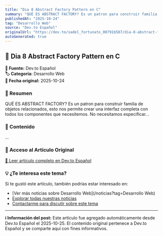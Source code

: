 ```yaml
---
title: "Dia 8 Abstract Factory Pattern en C"
summary: "QUÉ ES ABSTRACT FACTORY? Es un patron para construir familia de objetos relacionados, esto nos permite crear una interfaz completa con todos los componentes que necesitemos. No necesitamos especificar..."
publishedAt: "2025-10-24"
tag: "Desarrollo Web"
source: "Dev.to Español"
originalUrl: "https://dev.to/sadel_fortunato_00791b587/dia-8-abstract-factory-pattern-en-c-1ln1"
autoGenerated: true
---
```


## 📰 Dia 8 Abstract Factory Pattern en C

<div style={{background: '#f8f9fa', padding: '1rem', borderRadius: '8px', margin: '1rem 0', borderLeft: '4px solid #007bff'}}>

**📡 Fuente:** Dev.to Español  
**🏷️ Categoría:** Desarrollo Web  
**📅 Fecha original:** 2025-10-24

</div>

### 📝 Resumen

QUÉ ES ABSTRACT FACTORY? Es un patron para construir familia de objetos relacionados, esto nos permite crear una interfaz completa con todos los componentes que necesitemos. No necesitamos especificar...

### 📖 Contenido

...

### 🔗 Acceso al Artículo Original

<div style={{textAlign: 'center', margin: '2rem 0'}}>
  <a href="https://dev.to/sadel_fortunato_00791b587/dia-8-abstract-factory-pattern-en-c-1ln1" target="_blank" rel="noopener noreferrer" 
     style={{display: 'inline-block', background: '#007bff', color: 'white', padding: '12px 24px', 
            textDecoration: 'none', borderRadius: '8px', fontWeight: 'bold', 
            boxShadow: '0 2px 4px rgba(0,123,255,0.3)', transition: 'all 0.3s ease'}}>
    📖 Leer artículo completo en Dev.to Español
  </a>
</div>

### 💡 ¿Te interesa este tema?

Si te gustó este artículo, también podrías estar interesado en:

- [Ver más noticias sobre Desarrollo Web](/noticias?tag=Desarrollo Web)
- [Explorar todas nuestras noticias](/noticias)
- [Contactarme para discutir sobre este tema](/contact)

---

<div style={{background: '#e9ecef', padding: '1rem', borderRadius: '8px', marginTop: '2rem', fontSize: '0.9rem', color: '#6c757d'}}>

**ℹ️ Información del post:** Este artículo fue agregado automáticamente desde Dev.to Español el 2025-10-25. 
El contenido original pertenece a Dev.to Español y se comparte aquí con fines informativos.

</div>
